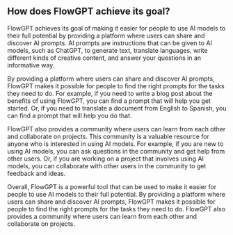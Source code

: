 ## How does FlowGPT achieve its goal?

FlowGPT achieves its goal of making it easier for people to use AI models to their full potential by providing a platform where users can share and discover AI prompts. AI prompts are instructions that can be given to AI models, such as ChatGPT, to generate text, translate languages, write different kinds of creative content, and answer your questions in an informative way.

By providing a platform where users can share and discover AI prompts, FlowGPT makes it possible for people to find the right prompts for the tasks they need to do. For example, if you need to write a blog post about the benefits of using FlowGPT, you can find a prompt that will help you get started. Or, if you need to translate a document from English to Spanish, you can find a prompt that will help you do that.

FlowGPT also provides a community where users can learn from each other and collaborate on projects. This community is a valuable resource for anyone who is interested in using AI models. For example, if you are new to using AI models, you can ask questions in the community and get help from other users. Or, if you are working on a project that involves using AI models, you can collaborate with other users in the community to get feedback and ideas.

Overall, FlowGPT is a powerful tool that can be used to make it easier for people to use AI models to their full potential. By providing a platform where users can share and discover AI prompts, FlowGPT makes it possible for people to find the right prompts for the tasks they need to do. FlowGPT also provides a community where users can learn from each other and collaborate on projects.
